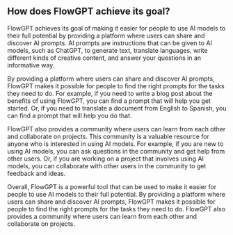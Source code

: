 ## How does FlowGPT achieve its goal?

FlowGPT achieves its goal of making it easier for people to use AI models to their full potential by providing a platform where users can share and discover AI prompts. AI prompts are instructions that can be given to AI models, such as ChatGPT, to generate text, translate languages, write different kinds of creative content, and answer your questions in an informative way.

By providing a platform where users can share and discover AI prompts, FlowGPT makes it possible for people to find the right prompts for the tasks they need to do. For example, if you need to write a blog post about the benefits of using FlowGPT, you can find a prompt that will help you get started. Or, if you need to translate a document from English to Spanish, you can find a prompt that will help you do that.

FlowGPT also provides a community where users can learn from each other and collaborate on projects. This community is a valuable resource for anyone who is interested in using AI models. For example, if you are new to using AI models, you can ask questions in the community and get help from other users. Or, if you are working on a project that involves using AI models, you can collaborate with other users in the community to get feedback and ideas.

Overall, FlowGPT is a powerful tool that can be used to make it easier for people to use AI models to their full potential. By providing a platform where users can share and discover AI prompts, FlowGPT makes it possible for people to find the right prompts for the tasks they need to do. FlowGPT also provides a community where users can learn from each other and collaborate on projects.
